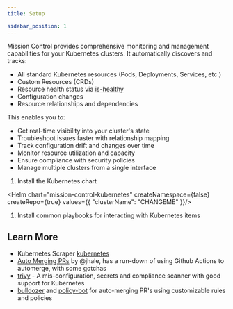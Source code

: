 ```yaml
---
title: Setup

sidebar_position: 1
---
```





Mission Control provides comprehensive monitoring and management capabilities for your Kubernetes clusters. It automatically discovers and tracks:

- All standard Kubernetes resources (Pods, Deployments, Services, etc.)
- Custom Resources (CRDs)
- Resource health status via [is-healthy](https://github.com/flanksource/is-healthy)
- Configuration changes
- Resource relationships and dependencies

This enables you to:
- Get real-time visibility into your cluster's state
- Troubleshoot issues faster with relationship mapping
- Track configuration drift and changes over time
- Monitor resource utilization and capacity
- Ensure compliance with security policies
- Manage multiple clusters from a single interface



1. Install the Kubernetes  chart

  <Helm chart="mission-control-kubernetes"
  createNamespace={false}
  createRepo={true}
  values={{
    "clusterName": "CHANGEME"
  }}/>



1. Install common playbooks for interacting with Kubernetes items


## Learn More

- Kubernetes Scraper [kubernetes](/config-db/scrapers/kubernetes)
- [<iconify-icon icon="lets-icons:external"/> Auto Merging PRs](https://jhale.dev/posts/auto-merging-prs/) by @jhale, has a run-down of using Github Actions to automerge, with some gotchas
- [<iconify-icon icon="lets-icons:external"/> trivy](https://trivy.dev/) - A mis-configuration, secrets and compliance scanner with good support for Kubernetes
- [<iconify-icon icon="lets-icons:external"/> bulldozer](https://github.com/palantir/bulldozer) and [ <iconify-icon icon="lets-icons:external"/> policy-bot](https://github.com/palantir/policy-bot) for auto-merging PR's using customizable rules and policies
